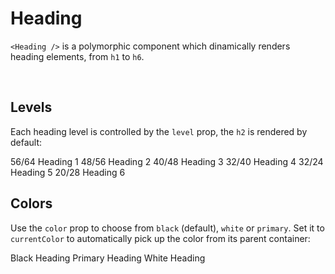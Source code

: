 

<Meta title="MDX/Heading" component={Heading} />

# Heading

`<Heading />` is a polymorphic component which dinamically renders heading elements, from `h1` to `h6`.

<br />

## Levels

Each heading level is controlled by the `level` prop, the `h2` is rendered by default:

<Canvas withSource="open" withToolbar>
  <Story name="Heading: levels">
    <Heading level="h1">56/64 Heading 1</Heading>
    <Heading>48/56 Heading 2</Heading>
    <Heading level="h3">40/48 Heading 3</Heading>
    <Heading level="h4">32/40 Heading 4</Heading>
    <Heading level="h5">32/24 Heading 5</Heading>
    <Heading level="h6">20/28 Heading 6</Heading>
  </Story>
</Canvas>

## Colors

Use the `color` prop to choose from `black` (default), `white` or `primary`.
Set it to `currentColor` to automatically pick up the color from its parent container:

<Canvas withSource="open" withToolbar>
  <Story name="Heading: colors">
    <Heading>Black Heading</Heading>
    <Heading color="primary">Primary Heading</Heading>
    <Heading color="white">White Heading </Heading>
  </Story>
</Canvas>

